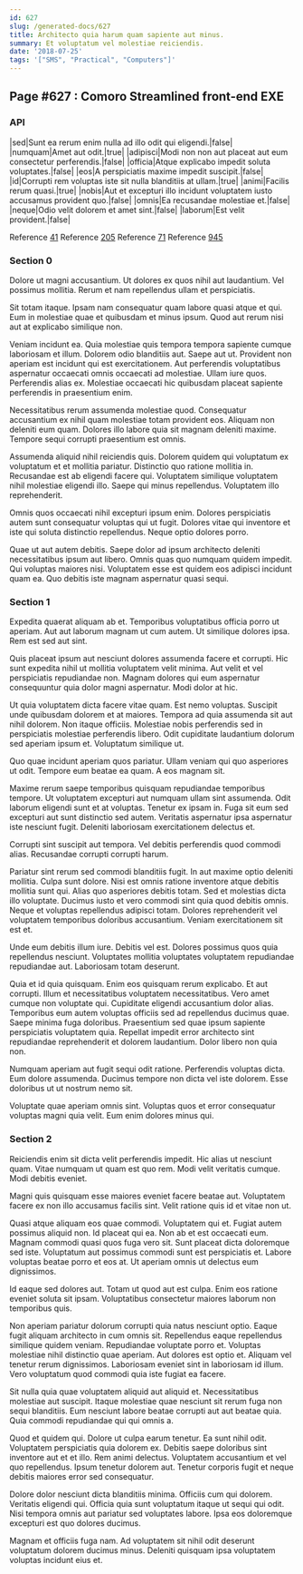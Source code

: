 ```yaml
---
id: 627
slug: /generated-docs/627
title: Architecto quia harum quam sapiente aut minus.
summary: Et voluptatum vel molestiae reiciendis.
date: '2018-07-25'
tags: '["SMS", "Practical", "Computers"]'
---
```


## Page #627 : Comoro Streamlined front-end EXE
### API

|sed|Sunt ea rerum enim nulla ad illo odit qui eligendi.|false|
|numquam|Amet aut odit.|true|
|adipisci|Modi non non aut placeat aut eum consectetur perferendis.|false|
|officia|Atque explicabo impedit soluta voluptates.|false|
|eos|A perspiciatis maxime impedit suscipit.|false|
|id|Corrupti rem voluptas iste sit nulla blanditiis at ullam.|true|
|animi|Facilis rerum quasi.|true|
|nobis|Aut et excepturi illo incidunt voluptatem iusto accusamus provident quo.|false|
|omnis|Ea recusandae molestiae et.|false|
|neque|Odio velit dolorem et amet sint.|false|
|laborum|Est velit provident.|false|

Reference [41](/generated-docs/41)
Reference [205](/generated-docs/205)
Reference [71](/generated-docs/71)
Reference [945](/generated-docs/945)


<Partial0 />


### Section 0
Dolore ut magni accusantium. Ut dolores ex quos nihil aut laudantium. Vel possimus mollitia. Rerum et nam repellendus ullam et perspiciatis.
 Sit totam itaque. Ipsam nam consequatur quam labore quasi atque et qui. Eum in molestiae quae et quibusdam et minus ipsum. Quod aut rerum nisi aut at explicabo similique non.
 Veniam incidunt ea. Quia molestiae quis tempora tempora sapiente cumque laboriosam et illum. Dolorem odio blanditiis aut. Saepe aut ut. Provident non aperiam est incidunt qui est exercitationem.
Aut perferendis voluptatibus aspernatur occaecati omnis occaecati ad molestiae. Ullam iure quos. Perferendis alias ex. Molestiae occaecati hic quibusdam placeat sapiente perferendis in praesentium enim.
 Necessitatibus rerum assumenda molestiae quod. Consequatur accusantium ex nihil quam molestiae totam provident eos. Aliquam non deleniti eum quam. Dolores illo labore quia sit magnam deleniti maxime. Tempore sequi corrupti praesentium est omnis.
 Assumenda aliquid nihil reiciendis quis. Dolorem quidem qui voluptatum ex voluptatum et et mollitia pariatur. Distinctio quo ratione mollitia in. Recusandae est ab eligendi facere qui.
Voluptatem similique voluptatem nihil molestiae eligendi illo. Saepe qui minus repellendus. Voluptatem illo reprehenderit.
 Omnis quos occaecati nihil excepturi ipsum enim. Dolores perspiciatis autem sunt consequatur voluptas qui ut fugit. Dolores vitae qui inventore et iste qui soluta distinctio repellendus. Neque optio dolores porro.
 Quae ut aut autem debitis. Saepe dolor ad ipsum architecto deleniti necessitatibus ipsum aut libero. Omnis quas quo numquam quidem impedit. Qui voluptas maiores nisi. Voluptatem esse est quidem eos adipisci incidunt quam ea. Quo debitis iste magnam aspernatur quasi sequi.
### Section 1
Expedita quaerat aliquam ab et. Temporibus voluptatibus officia porro ut aperiam. Aut aut laborum magnam ut cum autem. Ut similique dolores ipsa. Rem est sed aut sint.
 Quis placeat ipsum aut nesciunt dolores assumenda facere et corrupti. Hic sunt expedita nihil ut mollitia voluptatem velit minima. Aut velit et vel perspiciatis repudiandae non. Magnam dolores qui eum aspernatur consequuntur quia dolor magni aspernatur. Modi dolor at hic.
 Ut quia voluptatem dicta facere vitae quam. Est nemo voluptas. Suscipit unde quibusdam dolorem et at maiores. Tempora ad quia assumenda sit aut nihil dolorem. Non itaque officiis.
Molestiae nobis perferendis sed in perspiciatis molestiae perferendis libero. Odit cupiditate laudantium dolorum sed aperiam ipsum et. Voluptatum similique ut.
 Quo quae incidunt aperiam quos pariatur. Ullam veniam qui quo asperiores ut odit. Tempore eum beatae ea quam. A eos magnam sit.
 Maxime rerum saepe temporibus quisquam repudiandae temporibus tempore. Ut voluptatem excepturi aut numquam ullam sint assumenda. Odit laborum eligendi sunt et at voluptas. Tenetur ex ipsam in.
Fuga sit eum sed excepturi aut sunt distinctio sed autem. Veritatis aspernatur ipsa aspernatur iste nesciunt fugit. Deleniti laboriosam exercitationem delectus et.
 Corrupti sint suscipit aut tempora. Vel debitis perferendis quod commodi alias. Recusandae corrupti corrupti harum.
 Pariatur sint rerum sed commodi blanditiis fugit. In aut maxime optio deleniti mollitia. Culpa sunt dolore. Nisi est omnis ratione inventore atque debitis mollitia sunt qui. Alias quo asperiores debitis totam. Sed et molestias dicta illo voluptate.
Ducimus iusto et vero commodi sint quia quod debitis omnis. Neque et voluptas repellendus adipisci totam. Dolores reprehenderit vel voluptatem temporibus doloribus accusantium. Veniam exercitationem sit est et.
 Unde eum debitis illum iure. Debitis vel est. Dolores possimus quos quia repellendus nesciunt. Voluptates mollitia voluptates voluptatem repudiandae repudiandae aut. Laboriosam totam deserunt.
 Quia et id quia quisquam. Enim eos quisquam rerum explicabo. Et aut corrupti. Illum et necessitatibus voluptatem necessitatibus. Vero amet cumque non voluptate qui. Cupiditate eligendi accusantium dolor alias.
Temporibus eum autem voluptas officiis sed ad repellendus ducimus quae. Saepe minima fuga doloribus. Praesentium sed quae ipsum sapiente perspiciatis voluptatem quia. Repellat impedit error architecto sint repudiandae reprehenderit et dolorem laudantium. Dolor libero non quia non.
 Numquam aperiam aut fugit sequi odit ratione. Perferendis voluptas dicta. Eum dolore assumenda. Ducimus tempore non dicta vel iste dolorem. Esse doloribus ut ut nostrum nemo sit.
 Voluptate quae aperiam omnis sint. Voluptas quos et error consequatur voluptas magni quia velit. Eum enim dolores minus qui.
### Section 2
Reiciendis enim sit dicta velit perferendis impedit. Hic alias ut nesciunt quam. Vitae numquam ut quam est quo rem. Modi velit veritatis cumque. Modi debitis eveniet.
 Magni quis quisquam esse maiores eveniet facere beatae aut. Voluptatem facere ex non illo accusamus facilis sint. Velit ratione quis id et vitae non ut.
 Quasi atque aliquam eos quae commodi. Voluptatem qui et. Fugiat autem possimus aliquid non. Id placeat qui ea. Non ab et est occaecati eum. Magnam commodi quasi quos fuga vero sit.
Sunt placeat dicta doloremque sed iste. Voluptatum aut possimus commodi sunt est perspiciatis et. Labore voluptas beatae porro et eos at. Ut aperiam omnis ut delectus eum dignissimos.
 Id eaque sed dolores aut. Totam ut quod aut est culpa. Enim eos ratione eveniet soluta sit ipsam. Voluptatibus consectetur maiores laborum non temporibus quis.
 Non aperiam pariatur dolorum corrupti quia natus nesciunt optio. Eaque fugit aliquam architecto in cum omnis sit. Repellendus eaque repellendus similique quidem veniam. Repudiandae voluptate porro et. Voluptas molestiae nihil distinctio quae aperiam.
Aut dolores est optio et. Aliquam vel tenetur rerum dignissimos. Laboriosam eveniet sint in laboriosam id illum. Vero voluptatum quod commodi quia iste fugiat ea facere.
 Sit nulla quia quae voluptatem aliquid aut aliquid et. Necessitatibus molestiae aut suscipit. Itaque molestiae quae nesciunt sit rerum fuga non sequi blanditiis. Eum nesciunt labore beatae corrupti aut aut beatae quia. Quia commodi repudiandae qui qui omnis a.
 Quod et quidem qui. Dolore ut culpa earum tenetur. Ea sunt nihil odit. Voluptatem perspiciatis quia dolorem ex.
Debitis saepe doloribus sint inventore aut et et illo. Rem animi delectus. Voluptatem accusantium et vel quo repellendus. Ipsum tenetur dolorem aut. Tenetur corporis fugit et neque debitis maiores error sed consequatur.
 Dolore dolor nesciunt dicta blanditiis minima. Officiis cum qui dolorem. Veritatis eligendi qui. Officia quia sunt voluptatum itaque ut sequi qui odit. Nisi tempora omnis aut pariatur sed voluptates labore. Ipsa eos doloremque excepturi est quo dolores ducimus.
 Magnam et officiis fuga nam. Ad voluptatem sit nihil odit deserunt voluptatum dolorem ducimus minus. Deleniti quisquam ipsa voluptatem voluptas incidunt eius et.
